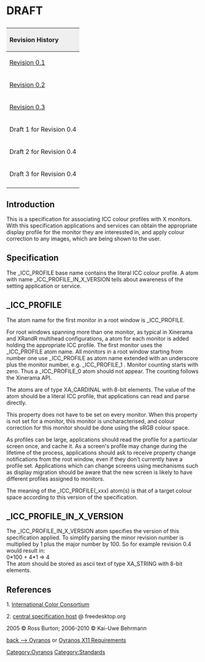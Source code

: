 <h1> DRAFT </h1>

{| style="width:100%;text-align:left;vertical-align:text-top"
|+
! style="background:#efefef;text-align:left" colspan="4" | Revision History
|- style="text-align:left;vertical-align:text-top"
| [http://www.burtonini.com/computing/x-icc-profiles-spec-0.1.html Revision 0.1]
| 2005-06-24
| Ross Burton
| Initial release. Thanks to Craig Ringer, Jim Gettys, Kai-Uwe Behrmann, and Matthew Allum for feedback.
|- style="text-align:left;vertical-align:text-top"
| [http://www.burtonini.com/computing/x-icc-profiles-spec-0.2.html Revision 0.2]
| 2006-05-03
| Kai-Uwe Behrmann
| Specify how to handle Xinerama setups.
|- style="text-align:left;vertical-align:text-top"
| [http://www.freedesktop.org/wiki/OpenIcc/ICC_Profiles_in_X_Specification_0.3 Revision 0.3]
| 2008-04-24
| Kai-Uwe Behrmann
| Clearify terminology suggested Hal V. Engel, Jon A. Cruz, sRGB default by<br>Craig Ringer and corrections by Kai-Uwe Behrmann; case corrections by Graeme Gill
|- style="text-align:left;vertical-align:text-top"
| Draft 1 for Revision 0.4
| 2008-01-08
| Kai-Uwe Behrmann
| Xrandr
|- style="text-align:left;vertical-align:text-top"
| Draft 2 for Revision 0.4
| 2010-03-04
| Kai-Uwe Behrmann
| late colour binding
|- style="text-align:left;vertical-align:text-top"
| Draft 3 for Revision 0.4
| 2010-03-26
| Kai-Uwe Behrmann
| remove setup atoms, remove late colour binding, clarify multi monitor atom counting, _ICC_PROFILE_IN_X_VERSION is XA_STRING, describe meaning of _ICC_PROFILE
|-
|}



== Introduction ==

This is a specification for associating ICC colour profiles with X monitors.
With this specification applications and services can obtain the appropriate
display profile for the monitor they are interessted in, and apply colour
correction to any images, which are being shown to the user.

== Specification ==

The _ICC_PROFILE base name contains the literal ICC colour profile. A atom with
name _ICC_PROFILE_IN_X_VERSION tells about awareness of the setting application
or service.

== _ICC_PROFILE ==

The atom name for the first monitor in a root window is _ICC_PROFILE.

For root windows spanning more than one monitor, as typical in Xinerama and XRandR
multihead configurations, a atom for each monitor is added holding the
appropriate ICC profile. The first monitor uses the _ICC_PROFILE atom name.
All monitors in a root window starting from
number one use _ICC_PROFILE as atom name extended with an underscore plus
the monitor number, e.g. _ICC_PROFILE_1 . Monitor counting starts with zero.
Thus a _ICC_PROFILE_0 atom should not appear. The counting follows the Xinerama API.

The atoms are of type <span class="type">XA_CARDINAL</span> with 8-bit
elements. The value of the atom should be a literal ICC profile, that
applications can read and parse directly.

This property does not have to be set on every monitor.  When this
property is not set for a monitor, this monitor is uncharacterised, and
colour correction for this monitor should be done using the sRGB colour space.

As profiles can be large, applications should read the profile for a
particular screen once, and cache it. As a screen's profile may change
during the lifetime of the process, applications should ask to receive
property change notifications from the root window, even if they don't
currently have a profile set. Applications which can change screens
using mechanisms such as display migration should be aware that the new
screen is likely to have different profiles assigned to monitors.

The meaning of the _ICC_PROFILE(_xxx) atom(s) is that of a target colour
space according to this version of the specification.

== _ICC_PROFILE_IN_X_VERSION ==

The _ICC_PROFILE_IN_X_VERSION atom specifies the version of this specification applied.
To simplify parsing the minor revision number is multiplied by 1 plus the major number by 100.
So for example revision 0.4 would result in:<br>
0*100 + 4*1 => 4 <br/>
The atom should be stored as ascii text of type <span class="type">XA_STRING</span>
with 8-bit elements.


== References ==

1. [http://www.color.org International Color Consortium]

2. [http://www.freedesktop.org/wiki/Specifications/icc_profiles_in_x_spec central specification host] @ freedesktop.org

2005 &copy; Ross Burton; 2006-2010 &copy; Kai-Uwe Behrmann



[[Oyranos|back --> Oyranos]] or [[Oyranos X11 Requirements]]

[[Category:Oyranos]]
[[Category:Standards]]